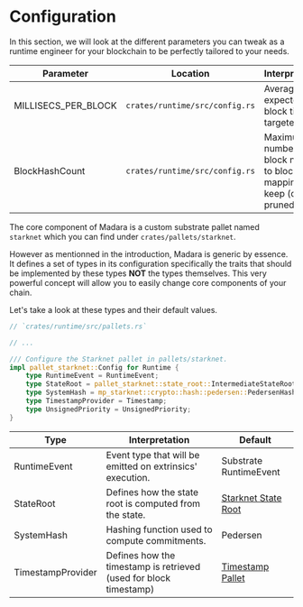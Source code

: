 # Configuration

In this section, we will look at the different parameters you can tweak as a runtime engineer 
for your blockchain to be perfectly tailored to your needs.

| Parameter | Location  | Interpretation | Default |
|---|---|---|---|
|  MILLISECS_PER_BLOCK |  `crates/runtime/src/config.rs` | Average expected block time targeted. |6000 (ms)  |
|  BlockHashCount |  `crates/runtime/src/config.rs` | Maximum number of block number to block hash mappings to keep (oldest pruned first). |2400  |

The core component of Madara is a custom substrate pallet named `starknet` which you can find under `crates/pallets/starknet`.

However as mentionned in the introduction, Madara is generic by essence.
It defines a set of types in its configuration specifically the traits that should be implemented by these types **NOT** the types themselves.
This very powerful concept will allow you to easily change core components of your chain.

Let's take a look at these types and their default values.

```rust
// `crates/runtime/src/pallets.rs`

// ...

/// Configure the Starknet pallet in pallets/starknet.
impl pallet_starknet::Config for Runtime {
    type RuntimeEvent = RuntimeEvent;
    type StateRoot = pallet_starknet::state_root::IntermediateStateRoot<Self>;
    type SystemHash = mp_starknet::crypto::hash::pedersen::PedersenHasher;
    type TimestampProvider = Timestamp;
    type UnsignedPriority = UnsignedPriority;
}
```

| Type  | Interpretation | Default |
|---|---|---|
|  RuntimeEvent  | Event type that will be emitted on extrinsics' execution. | Substrate RuntimeEvent |
|  StateRoot |  Defines how the state root is computed from the state. | [Starknet State Root](https://docs.starknet.io/documentation/architecture_and_concepts/State/starknet-state/#state-commitment) |
|  SystemHash |  Hashing function used to compute commitments. | Pedersen |
|  TimestampProvider |  Defines how the timestamp is retrieved (used for block timestamp) | [Timestamp Pallet](https://docs.rs/pallet-timestamp/latest/pallet_timestamp/) |
